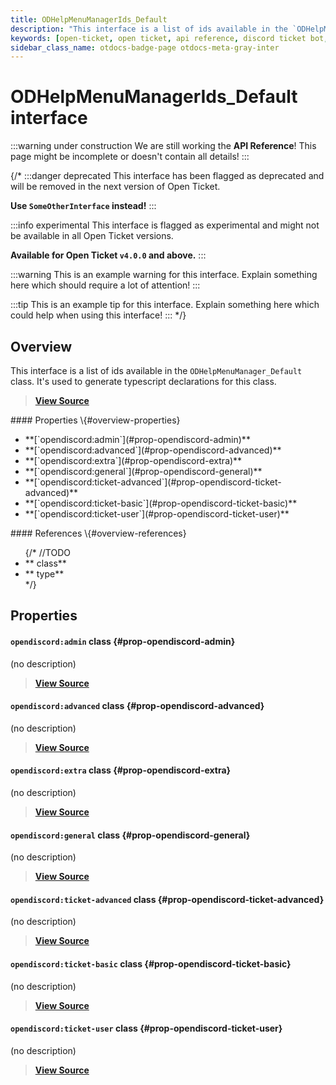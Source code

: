 ```yaml
---
title: ODHelpMenuManagerIds_Default
description: "This interface is a list of ids available in the `ODHelpMenuManager_Default` class. It's used to generate typescript declarations for this class."
keywords: [open-ticket, open ticket, api reference, discord ticket bot, interface]
sidebar_class_name: otdocs-badge-page otdocs-meta-gray-inter
---
```

<head>
    <link rel="apple-touch-icon" href="/img/logo_vertical.png"/>
</head>

# ODHelpMenuManagerIds_Default <M color="gray">interface</M>

:::warning under construction
We are still working the **API Reference**! This page might be incomplete or doesn't contain all details!
:::

{/*
:::danger deprecated
This interface has been flagged as deprecated and will be removed in the next version of Open Ticket.

**Use `SomeOtherInterface` instead!**
:::

:::info experimental
This interface is flagged as experimental and might not be available in all Open Ticket versions.

**Available for Open Ticket `v4.0.0` and above.**
:::

:::warning
This is an example warning for this interface. Explain something here which should require a lot of attention!
:::

:::tip
This is an example tip for this interface. Explain something here which could help when using this interface!
:::
*/}

## Overview
This interface is a list of ids available in the `ODHelpMenuManager_Default` class.
It's used to generate typescript declarations for this class.

> [**View Source**](https://otgithub.dj-dj.be/tree/main/src/core/api/defaults/helpmenu.ts#L11)

<FlexHorizontal>
<div style={{width:"50%"}} className="otdocs-flex-mobile-width">
    #### Properties \{#overview-properties}
    <ul>
        <li>**[`opendiscord:admin`](#prop-opendiscord-admin)**</li>
        <li>**[`opendiscord:advanced`](#prop-opendiscord-advanced)**</li>
        <li>**[`opendiscord:extra`](#prop-opendiscord-extra)**</li>
        <li>**[`opendiscord:general`](#prop-opendiscord-general)**</li>
        <li>**[`opendiscord:ticket-advanced`](#prop-opendiscord-ticket-advanced)**</li>
        <li>**[`opendiscord:ticket-basic`](#prop-opendiscord-ticket-basic)**</li>
        <li>**[`opendiscord:ticket-user`](#prop-opendiscord-ticket-user)**</li>
    </ul>
</div>
<div style={{width:"50%"}} className="otdocs-flex-mobile-width">
    #### References \{#overview-references}
    <ul>
        {/*
        //TODO
        <li>**<code><ApiUrl url="class:ODId" label="api.ODId"/></code> <M color="purple">class</M>**</li>
        <li>**<code><ApiUrl url="type:ODExampleType" label="api.ODExampleType"/></code> <M color="brown">type</M>**</li>
        */}
    </ul>
</div>
</FlexHorizontal>

## Properties
<Divider></Divider>
#### `opendiscord:admin` <M color="purple">class</M> <ApiBlock><ApiUrl url="class:ODHelpMenuCategory_DefaultAdmin" label="api.ODHelpMenuCategory_DefaultAdmin"/></ApiBlock> \{#prop-opendiscord-admin}
(no description)

> [**View Source**](https://otgithub.dj-dj.be/tree/main/src/core/api/defaults/helpmenu.ts#L16)

<Divider></Divider>
#### `opendiscord:advanced` <M color="purple">class</M> <ApiBlock><ApiUrl url="class:ODHelpMenuCategory_DefaultAdvanced" label="api.ODHelpMenuCategory_DefaultAdvanced"/></ApiBlock> \{#prop-opendiscord-advanced}
(no description)

> [**View Source**](https://otgithub.dj-dj.be/tree/main/src/core/api/defaults/helpmenu.ts#L17)

<Divider></Divider>
#### `opendiscord:extra` <M color="purple">class</M> <ApiBlock><ApiUrl url="class:ODHelpMenuCategory_DefaultExtra" label="api.ODHelpMenuCategory_DefaultExtra"/></ApiBlock> \{#prop-opendiscord-extra}
(no description)

> [**View Source**](https://otgithub.dj-dj.be/tree/main/src/core/api/defaults/helpmenu.ts#L18)

<Divider></Divider>
#### `opendiscord:general` <M color="purple">class</M> <ApiBlock><ApiUrl url="class:ODHelpMenuCategory_DefaultGeneral" label="api.ODHelpMenuCategory_DefaultGeneral"/></ApiBlock> \{#prop-opendiscord-general}
(no description)

> [**View Source**](https://otgithub.dj-dj.be/tree/main/src/core/api/defaults/helpmenu.ts#L12)

<Divider></Divider>
#### `opendiscord:ticket-advanced` <M color="purple">class</M> <ApiBlock><ApiUrl url="class:ODHelpMenuCategory_DefaultTicketAdvanced" label="api.ODHelpMenuCategory_DefaultTicketAdvanced"/></ApiBlock> \{#prop-opendiscord-ticket-advanced}
(no description)

> [**View Source**](https://otgithub.dj-dj.be/tree/main/src/core/api/defaults/helpmenu.ts#L14)

<Divider></Divider>
#### `opendiscord:ticket-basic` <M color="purple">class</M> <ApiBlock><ApiUrl url="class:ODHelpMenuCategory_DefaultTicketBasic" label="api.ODHelpMenuCategory_DefaultTicketBasic"/></ApiBlock> \{#prop-opendiscord-ticket-basic}
(no description)

> [**View Source**](https://otgithub.dj-dj.be/tree/main/src/core/api/defaults/helpmenu.ts#L13)

<Divider></Divider>
#### `opendiscord:ticket-user` <M color="purple">class</M> <ApiBlock><ApiUrl url="class:ODHelpMenuCategory_DefaultTicketUser" label="api.ODHelpMenuCategory_DefaultTicketUser"/></ApiBlock> \{#prop-opendiscord-ticket-user}
(no description)

> [**View Source**](https://otgithub.dj-dj.be/tree/main/src/core/api/defaults/helpmenu.ts#L15)

<Divider></Divider>
